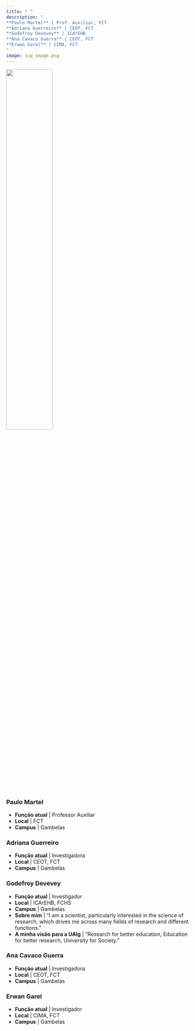 ```yaml
---
title: " "
description: "
**Paulo Martel** | Prof. Auxiliar, FCT    
**Adriana Guerreiro** | CEOT, FCT    
**Godefroy Devevey** | ICArEHB    
**Ana Cavaco Guerra** | CEOT, FCT   
**Erwan Garel** | CIMA, FCT 
"
image: sup_image.png
---
```


![](sup_image.png){width=50%}

### **Paulo Martel** 

-   **Função atual** | Professor Auxiliar
-   **Local** | FCT
-   **Campus** | Gambelas

### **Adriana Guerreiro**

-   **Função atual** | Investigadora
-   **Local** | CEOT, FCT
-   **Campus** | Gambelas

### **Godefroy Devevey**

-   **Função atual** | Investigador
-   **Local** | ICArEHB, FCHS
-   **Campus** | Gambelas
-   **Sobre mim** | "I am a scientist, particularly interested in the science of research, which drives me across many fields of research and different functions."
-   **A minha visão para a UAlg** | "Research for better education, Education for better research, University for Society."

### **Ana Cavaco Guerra**

-   **Função atual** | Investigadora
-   **Local** | CEOT, FCT
-   **Campus** | Gambelas

### **Erwan Garel**

-   **Função atual** | Investigador
-   **Local** | CIMA, FCT
-   **Campus** | Gambelas

